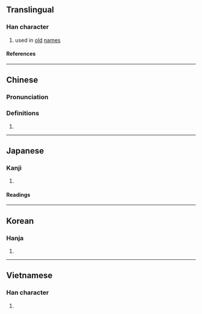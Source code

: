 {{character info/new}}
==Translingual==

===Han character===
{{Han char|rn=9|rad=人|as=10|sn=12|four=24214|canj=OOBG|ids=⿰亻隺}}

# used in [[old]] [[name]]s

====References====
{{Han ref|kx=0113.170|dkj=00963|dj=0241.070|hdz=10206.090|uh=5095}}

----

==Chinese==
{{zh-forms}}

===Pronunciation===
{{zh-pron
|m=jué
|c=gok3
|mc=y
|oc=y
|ma=
|cat=pn
}}

===Definitions===
{{zh-hanzi}}

# {{rfdef|zh}}

----

==Japanese==

===Kanji===
{{ja-kanji|grade=|rs=人10}}

# {{rfdef|ja|sort=人10}}

====Readings====
{{ja-readings
|on=かく
}}

----

==Korean==

===Hanja===
{{ko-hanja|각}}

# {{rfdef|ko|sort=人10}}

----

==Vietnamese==

===Han character===
{{vi-readings|reading=[[thôi]], [[thòi]], [[quyết]], [[giác]]|rs=人10}}

# {{rfdef|vi}}